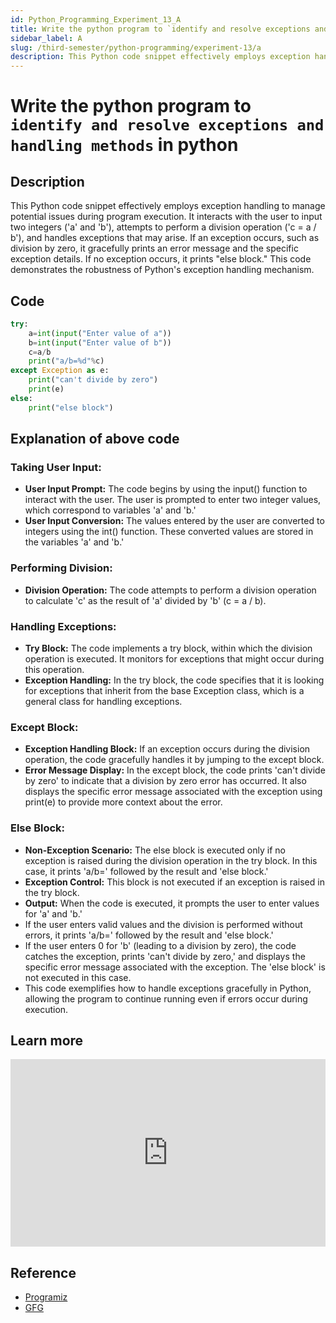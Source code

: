 ```yaml
---
id: Python_Programming_Experiment_13_A
title: Write the python program to `identify and resolve exceptions and handling methods` in python
sidebar_label: A
slug: /third-semester/python-programming/experiment-13/a
description: This Python code snippet effectively employs exception handling to manage potential issues during program execution. It interacts with the user to input two integers ('a' and 'b'), attempts to perform a division operation ('c = a / b'), and handles exceptions that may arise. If an exception occurs, such as division by zero, it gracefully prints an error message and the specific exception details. If no exception occurs, it prints "else block." This code demonstrates the robustness of Python's exception handling mechanism.
---
```


# Write the python program to `identify and resolve exceptions and handling methods` in python

## Description

This Python code snippet effectively employs exception handling to manage potential issues during program execution. It interacts with the user to input two integers ('a' and 'b'), attempts to perform a division operation ('c = a / b'), and handles exceptions that may arise. If an exception occurs, such as division by zero, it gracefully prints an error message and the specific exception details. If no exception occurs, it prints "else block." This code demonstrates the robustness of Python's exception handling mechanism.

## Code

```python title="program13a.py"
try:
    a=int(input("Enter value of a"))
    b=int(input("Enter value of b"))
    c=a/b
    print("a/b=%d"%c)
except Exception as e:
    print("can't divide by zero")
    print(e)
else:
    print("else block")
```

## Explanation of above code

### Taking User Input:
- **User Input Prompt:** The code begins by using the input() function to interact with the user. The user is prompted to enter two integer values, which correspond to variables 'a' and 'b.'
- **User Input Conversion:** The values entered by the user are converted to integers using the int() function. These converted values are stored in the variables 'a' and 'b.'
### Performing Division:
- **Division Operation:** The code attempts to perform a division operation to calculate 'c' as the result of 'a' divided by 'b' (c = a / b).
### Handling Exceptions:
- **Try Block:** The code implements a try block, within which the division operation is executed. It monitors for exceptions that might occur during this operation.
- **Exception Handling:** In the try block, the code specifies that it is looking for exceptions that inherit from the base Exception class, which is a general class for handling exceptions.
### Except Block:
- **Exception Handling Block:** If an exception occurs during the division operation, the code gracefully handles it by jumping to the except block.
- **Error Message Display:** In the except block, the code prints 'can't divide by zero' to indicate that a division by zero error has occurred. It also displays the specific error message associated with the exception using print(e) to provide more context about the error.
### Else Block:
- **Non-Exception Scenario:** The else block is executed only if no exception is raised during the division operation in the try block. In this case, it prints 'a/b=' followed by the result and 'else block.'
- **Exception Control:** This block is not executed if an exception is raised in the try block.
- **Output:** When the code is executed, it prompts the user to enter values for 'a' and 'b.'
- If the user enters valid values and the division is performed without errors, it prints 'a/b=' followed by the result and 'else block.'
- If the user enters 0 for 'b' (leading to a division by zero), the code catches the exception, prints 'can't divide by zero,' and displays the specific error message associated with the exception. The 'else block' is not executed in this case.
- This code exemplifies how to handle exceptions gracefully in Python, allowing the program to continue running even if errors occur during execution.


## Learn more

<iframe width="100%" height="300px" src="https://www.youtube.com/embed/6SPDvPK38tw" title="#63 Python Tutorial for Beginners | Exception Handling" frameborder="0" allow="accelerometer; autoplay; clipboard-write; encrypted-media; gyroscope; picture-in-picture; web-share" allowfullscreen></iframe>

## Reference

- [Programiz](https://www.programiz.com/python-programming/exception-handling)
- [GFG](https://www.geeksforgeeks.org/python-exception-handling/)
